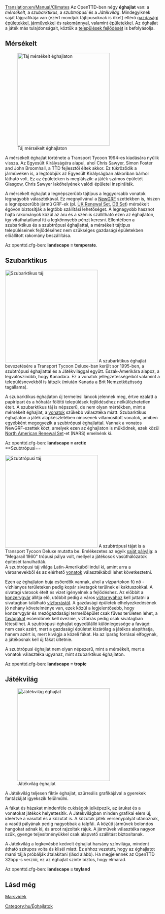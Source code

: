 [[Translation:en/Manual/Climates]]
{{hu/Tartalomjegyzék}}
Az OpenTTD-ben négy '''éghajlat''' van: a ''mérsékelt'', a ''szubarktikus'', a ''szubtrópusi'' és a ''Játékvilág''. Mindegyiknek saját tájgrafikája van (ezért mondjuk tájtípusoknak is őket) eltérő [[hu/Manual/Base Set/Economy/Gazdasági épületek|gazdasági épületekkel]], [[hu/Manual/Base Set/Vehicles/Járművek|járművekkel]] és [[hu/Manual/Base Set/Economy/Rakomány|rakománnyal]], valamint [[hu/Manual/Települések#A település épületei|épületekkel]]. Az éghajlat a játék más tulajdonságait, köztük a [[hu/Manual/Települések#A település fejlődésének éghajlatfüggő feltételei|települések fejlődését]] is befolyásolja. 

==Mérsékelt==
[[File:en/Temperatescreenshot.png|thumb|left|300px|Táj mérsékelt éghajlaton]]


A mérsékelt éghajlat története a Transport Tycoon 1994-es kiadására nyúlik vissza. Az Egyesült Királyságéra alapul, ahol Chris Sawyer, Simon Foster and John Broomhall, a TTD fejlesztői éltek akkor. Ez tükröződik a járműveken is, a legtöbbjük az Egyesült Királyságban akkoriban bárhol látható volt. Ez az épületeken is meglátszik: a játék számos épületét Glasgow, Chris Sawyer lakóhelyének valódi épületei inspirálták. 

A mérsékelt éghajlat a legnépszerűbb tájtípus a leggyorsabb vonatok legnagyobb választékával. Ez megnyilvánul a [[hu/Manual/NewGRF|NewGRF]] szettekben is, hiszen a legnépszerűbb jármű GRF-ek (pl. [[hu/UK Renewal Set|UK Renewal Set]], [[hu/DBSet|DB Set]]) mérsékelt égövön biztosítják a legtöbb szállítási lehetőséget. A legnagyobb hasznot hajtó rakományok közül az áru és a szén is szállítható ezen az éghajlaton, így vitathatatlanul itt a legkönnyebb pénzt keresni. Ellentétben a szubarktikus és a szubtrópusi éghajlattal, a mérsékelt tájtípus településeinek fejlődéséhez nem szükséges gazdasági épületekben előállított rakomány beszállítása.


Az openttd.cfg-ben: '''landscape = temperate'''.
<br clear="all" />

==Szubarktikus==
[[File:en/Subarcticscreenshot.png|thumb|left|300px|Szubarktikus táj]]
A szubarktikus éghajlat bevezetésére a Transport Tycoon Deluxe-ban került sor 1995-ben, a szubtrópusi éghajlattal és a Játékvilággal együtt. Észak-Amerikára alapoz, a legvalószínűbb, hogy Kanadára. Ez a vonatok jellegzetességeiből valamint a településnevekből is látszik (miután Kanada a Brit Nemzetközösség tagállama). 

A szubarktikus éghajlaton új termelési láncok jelennek meg, értve ezalatt a papíripart és a hóhatár fölötti települések fejlődéséhez nélkülözhetetlen ételt. A szubarktikus táj is népszerű, de nem olyan mértékben, mint a mérsékelt éghajlat, a [[hu/Manual/Base Set/Vehicles/Vonatok|vonatok]] szűkebb választéka miatt. Szubarktikus éghajlaton a játék alapkészletében nincsenek villamosított vonatok, amiben egyébként megegyezik a szubtrópusi éghajlattal. Vannak a vonatos NewGRF-szettek közt, amelyek ezen az éghajlaton is működnek, ezek közül [[hu/North American Renewal Set|North American Renewal Set]]-et (NARS) emelnénk ki.

Az openttd.cfg-ben: '''landscape = arctic'''
<br clear="all" />
==Szubtrópusi==

[[File:en/Subtropicalscreenshot.png|thumb|300px|left|Szubtrópusi táj]]
A szubtrópusi tájat is a Transport Tycoon Deluxe mutatta be. Emlékezetes az egyik [[hu/Manual/Saját pálya|saját pályája]]: a  "Megarail 1960" trópusi pálya volt, mellyel a játékosok vasúthálózatok építését tanulhatták.<br>A szubtrópusi táj világa Latin-Amerikából indul ki, amint arra a városnevekből és az elérhető [[hu/Manual/Base Set/Vehicles/Vonatok|vonatok]] választékából lehet következtetni.

Ezen az éghajlaton buja esőerdők vannak, ahol a vízpartokon fű nő - vízhiányos területeken pedig kopár sivatagok terülnek el kaktuszokkal. A sivatagi városok ételt és vizet igényelnek a fejlődéshez. Az előbbit a [[hu/Manual/Base Set/Economy/Konzervgyár|konzervgyár]] állítja elő, utóbbit pedig a város [[hu/Manual/Base Set/Economy/Víztorony|víztornyához]] kell juttatni a sivatagban található [[hu/Manual/Base Set/Economy/Vízforrás|vízforrástól]]. A gazdasági épületek elhelyezkedésének jó néhány  követelménye van, ezek közül a legjelentősebb, hogy konzervgyár és mezőgazdasági termelőépület csak füves területen lehet, a [[hu/Manual/Base Set/Economy/Favágó|favágókat]] esőerdőnek kell öveznie, vízforrás pedig csak sivatagban létesülhet. A szubtrópusi éghajlat egyedülálló különlegessége a favágó: nem csak azért, mert a gazdasági épületet kizárólag a játékos alapíthatja, hanem azért is, mert kivágja a közeli fákat. Ha az iparág forrásai elfogynak, a játékosnak kell új fákat ültetnie. 

A szubtrópusi éghajlat nem olyan népszerű, mint a mérsékelt, mert a vonatok választéka ugyanaz, mint szubarktikus éghajlaton. 

Az openttd.cfg-ben: '''landscape = tropic'''
<br clear="all" />

==Játékvilág==
[[File:en/Toylandscreenshot.png|thumb|right|300px|Játékvilág éghajlat]]

A Játékvilág teljesen fiktív éghajlat, szürreális grafikájával a gyerekek fantáziáját igyekszik felülmúlni.

A fákat és házakat mindenféle cukiságok jelképezik, az árukat és a vonatokat játékok helyettesítik. A Játékvilágban minden grafikai elem új, ideértve a vasutat és a közutat is. A közutak játék versenypályát utánoznak, a vasúti pályának pedig nagyobbak a talpfái. A közúti járművek bolondos hangokat adnak ki, és arcot rajzoltak rájuk. A járművek választéka nagyon szűk, gyenge teljesítményükkel csak alapvető szállítást biztosítanak.

A Játékvilág a legkevésbé kedvelt éghajlat harsány színvilága, mindent átható szirupos volta és kliséi miatt. Ez ahhoz vezetett, hogy az éghajlatot marsi tájjá próbálják átalakítani (lásd alább). Ha megjelennek az OpenTTD 32bpp-s verziói, ez az éghajlat szinte biztos, hogy elmarad.

Az openttd.cfg-ben: '''landscape = toyland'''

{{en/-}}
==Lásd még==
[[hu/Community/NewGRF/Marsvidék|Marsvidék]]
{{en/-}}
[[Category:hu/Éghajlatok]]